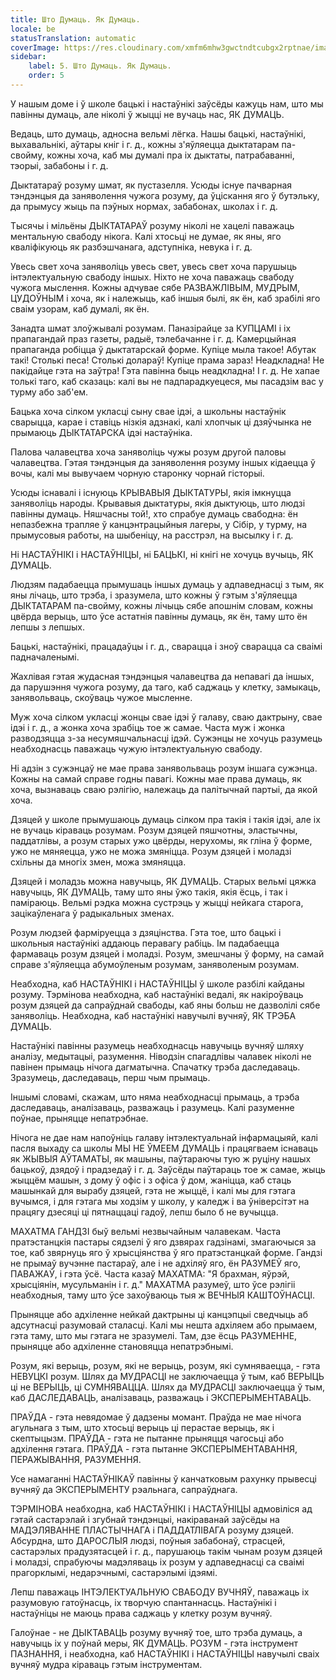 ```yaml
---
title: Што Думаць. Як Думаць.
locale: be
statusTranslation: automatic
coverImage: https://res.cloudinary.com/xmfm6mhw3gwctndtcubgx2rptnae/image/upload/v1740337243/small_cover_educacion_fundamental_a051170f1c.webp
sidebar:
    label: 5. Што Думаць. Як Думаць.
    order: 5
---
```

У нашым доме і ў школе бацькі і настаўнікі заўсёды кажуць нам, што мы павінны думаць, але ніколі ў жыцці не вучаць нас, ЯК ДУМАЦЬ.

Ведаць, што думаць, адносна вельмі лёгка. Нашы бацькі, настаўнікі, выхавальнікі, аўтары кніг і г. д., кожны з'яўляецца дыктатарам па-свойму, кожны хоча, каб мы думалі пра іх дыктаты, патрабаванні, тэорыі, забабоны і г. д.

Дыктатараў розуму шмат, як пустазелля. Усюды існуе пачварная тэндэнцыя да заняволення чужога розуму, да ўціскання яго ў бутэльку, да прымусу жыць па пэўных нормах, забабонах, школах і г. д.

Тысячы і мільёны ДЫКТАТАРАЎ розуму ніколі не хацелі паважаць ментальную свабоду нікога. Калі хтосьці не думае, як яны, яго кваліфікуюць як разбэшчанага, адступніка, невука і г. д.

Увесь свет хоча заняволіць увесь свет, увесь свет хоча парушыць інтэлектуальную свабоду іншых. Ніхто не хоча паважаць свабоду чужога мыслення. Кожны адчувае сябе РАЗВАЖЛІВЫМ, МУДРЫМ, ЦУДОЎНЫМ і хоча, як і належыць, каб іншыя былі, як ён, каб зрабілі яго сваім узорам, каб думалі, як ён.

Занадта шмат злоўжывалі розумам. Паназірайце за КУПЦАМІ і іх прапагандай праз газеты, радыё, тэлебачанне і г. д. Камерцыйная прапаганда робіцца ў дыктатарскай форме. Купіце мыла такое! Абутак такі! Столькі песа! Столькі долараў! Купіце прама зараз! Неадкладна! Не пакідайце гэта на заўтра! Гэта павінна быць неадкладна! І г. д. Не хапае толькі таго, каб сказаць: калі вы не падпарадкуецеся, мы пасадзім вас у турму або заб'ем.

Бацька хоча сілком укласці сыну свае ідэі, а школьны настаўнік сварыцца, карае і ставіць нізкія адзнакі, калі хлопчык ці дзяўчынка не прымаюць ДЫКТАТАРСКА ідэі настаўніка.

Палова чалавецтва хоча заняволіць чужы розум другой паловы чалавецтва. Гэтая тэндэнцыя да заняволення розуму іншых кідаецца ў вочы, калі мы вывучаем чорную старонку чорнай гісторыі.

Усюды існавалі і існуюць КРЫВАВЫЯ ДЫКТАТУРЫ, якія імкнуцца заняволіць народы. Крывавыя дыктатуры, якія дыктуюць, што людзі павінны думаць. Няшчасны той!, хто спрабуе думаць свабодна: ён непазбежна трапляе ў канцэнтрацыйныя лагеры, у Сібір, у турму, на прымусовыя работы, на шыбеніцу, на расстрэл, на высылку і г. д.

Ні НАСТАЎНІКІ і НАСТАЎНІЦЫ, ні БАЦЬКІ, ні кнігі не хочуць вучыць, ЯК ДУМАЦЬ.

Людзям падабаецца прымушаць іншых думаць у адпаведнасці з тым, як яны лічаць, што трэба, і зразумела, што кожны ў гэтым з'яўляецца ДЫКТАТАРАМ па-свойму, кожны лічыць сябе апошнім словам, кожны цвёрда верыць, што ўсе астатнія павінны думаць, як ён, таму што ён лепшы з лепшых.

Бацькі, настаўнікі, працадаўцы і г. д., сварацца і зноў сварацца са сваімі падначаленымі.

Жахлівая гэтая жудасная тэндэнцыя чалавецтва да непавагі да іншых, да парушэння чужога розуму, да таго, каб саджаць у клетку, замыкаць, занявольваць, скоўваць чужое мысленне.

Муж хоча сілком укласці жонцы свае ідэі ў галаву, сваю дактрыну, свае ідэі і г. д., а жонка хоча зрабіць тое ж самае. Часта муж і жонка разводзяцца з-за несумяшчальнасці ідэй. Сужэнцы не хочуць разумець неабходнасць паважаць чужую інтэлектуальную свабоду.

Ні адзін з сужэнцаў не мае права занявольваць розум іншага сужэнца. Кожны на самай справе годны павагі. Кожны мае права думаць, як хоча, вызнаваць сваю рэлігію, належаць да палітычнай партыі, да якой хоча.

Дзяцей у школе прымушаюць думаць сілком пра такія і такія ідэі, але іх не вучаць кіраваць розумам. Розум дзяцей пяшчотны, эластычны, паддатлівы, а розум старых ужо цвёрды, нерухомы, як гліна ў форме, ужо не мяняецца, ужо не можа змяніцца. Розум дзяцей і моладзі схільны да многіх змен, можа змяняцца.

Дзяцей і моладзь можна навучыць, ЯК ДУМАЦЬ. Старых вельмі цяжка навучыць, ЯК ДУМАЦЬ, таму што яны ўжо такія, якія ёсць, і так і паміраюць. Вельмі рэдка можна сустрэць у жыцці нейкага старога, зацікаўленага ў радыкальных зменах.

Розум людзей фарміруецца з дзяцінства. Гэта тое, што бацькі і школьныя настаўнікі аддаюць перавагу рабіць. Ім падабаецца фармаваць розум дзяцей і моладзі. Розум, змешчаны ў форму, на самай справе з'яўляецца абумоўленым розумам, заняволеным розумам.

Неабходна, каб НАСТАЎНІКІ і НАСТАЎНІЦЫ ў школе разбілі кайданы розуму. Тэрмінова неабходна, каб настаўнікі ведалі, як накіроўваць розум дзяцей да сапраўднай свабоды, каб яны больш не дазволілі сябе заняволіць. Неабходна, каб настаўнікі навучылі вучняў, ЯК ТРЭБА ДУМАЦЬ.

Настаўнікі павінны разумець неабходнасць навучыць вучняў шляху аналізу, медытацыі, разумення. Ніводзін спагадлівы чалавек ніколі не павінен прымаць нічога дагматычна. Спачатку трэба даследаваць. Зразумець, даследаваць, перш чым прымаць.

Іншымі словамі, скажам, што няма неабходнасці прымаць, а трэба даследаваць, аналізаваць, разважаць і разумець. Калі разуменне поўнае, прыняцце непатрэбнае.

Нічога не дае нам напоўніць галаву інтэлектуальнай інфармацыяй, калі пасля выхаду са школы МЫ НЕ ЎМЕЕМ ДУМАЦЬ і працягваем існаваць як ЖЫВЫЯ АЎТАМАТЫ, як машыны, паўтараючы тую ж руціну нашых бацькоў, дзядоў і прадзедаў і г. д. Заўсёды паўтараць тое ж самае, жыць жыццём машын, з дому ў офіс і з офіса ў дом, жаніцца, каб стаць машынкай для вырабу дзяцей, гэта не жыццё, і калі мы для гэтага вучымся, і для гэтага мы ходзім у школу, у каледж і ва ўніверсітэт на працягу дзесяці ці пятнаццаці гадоў, лепш было б не вучыцца.

МАХАТМА ГАНДЗІ быў вельмі незвычайным чалавекам. Часта пратэстанцкія пастары сядзелі ў яго дзвярах гадзінамі, змагаючыся за тое, каб звярнуць яго ў хрысціянства ў яго пратэстанцкай форме. Гандзі не прымаў вучэнне пастараў, але і не адхіляў яго, ён РАЗУМЕЎ яго, ПАВАЖАЎ, і гэта ўсё. Часта казаў МАХАТМА: "Я брахман, яўрэй, хрысціянін, мусульманін і г. д." МАХАТМА разумеў, што ўсе рэлігіі неабходныя, таму што ўсе захоўваюць тыя ж ВЕЧНЫЯ КАШТОЎНАСЦІ.

Прыняцце або адхіленне нейкай дактрыны ці канцэпцыі сведчыць аб адсутнасці разумовай сталасці. Калі мы нешта адхіляем або прымаем, гэта таму, што мы гэтага не зразумелі. Там, дзе ёсць РАЗУМЕННЕ, прыняцце або адхіленне становяцца непатрэбнымі.

Розум, які верыць, розум, які не верыць, розум, які сумняваецца, - гэта НЕВУЦКІ розум. Шлях да МУДРАСЦІ не заключаецца ў тым, каб ВЕРЫЦЬ ці не ВЕРЫЦЬ, ці СУМНЯВАЦЦА. Шлях да МУДРАСЦІ заключаецца ў тым, каб ДАСЛЕДАВАЦЬ, аналізаваць, разважаць і ЭКСПЕРЫМЕНТАВАЦЬ.

ПРАЎДА - гэта невядомае ў дадзены момант. Праўда не мае нічога агульнага з тым, што хтосьці верыць ці перастае верыць, як і скептыцызм. ПРАЎДА - гэта не пытанне прыняцця чагосьці або адхілення гэтага. ПРАЎДА - гэта пытанне ЭКСПЕРЫМЕНТАВАННЯ, ПЕРАЖЫВАННЯ, РАЗУМЕННЯ.

Усе намаганні НАСТАЎНІКАЎ павінны ў канчатковым рахунку прывесці вучняў да ЭКСПЕРЫМЕНТУ рэальнага, сапраўднага.

ТЭРМІНОВА неабходна, каб НАСТАЎНІКІ і НАСТАЎНІЦЫ адмовіліся ад гэтай састарэлай і згубнай тэндэнцыі, накіраванай заўсёды на МАДЭЛЯВАННЕ ПЛАСТЫЧНАГА і ПАДДАТЛІВАГА розуму дзяцей. Абсурдна, што ДАРОСЛЫЯ людзі, поўныя забабонаў, страсцей, састарэлых прадузятасцей і г. д., парушаюць такім чынам розум дзяцей і моладзі, спрабуючы мадэляваць іх розум у адпаведнасці са сваімі прагорклымі, недарэчнымі, састарэлымі ідэямі.

Лепш паважаць ІНТЭЛЕКТУАЛЬНУЮ СВАБОДУ ВУЧНЯЎ, паважаць іх разумовую гатоўнасць, іх творчую спантаннасць. Настаўнікі і настаўніцы не маюць права саджаць у клетку розум вучняў.

Галоўнае - не ДЫКТАВАЦЬ розуму вучняў тое, што трэба думаць, а навучыць іх у поўнай меры, ЯК ДУМАЦЬ. РОЗУМ - гэта інструмент ПАЗНАННЯ, і неабходна, каб НАСТАЎНІКІ і НАСТАЎНІЦЫ навучылі сваіх вучняў мудра кіраваць гэтым інструментам.

